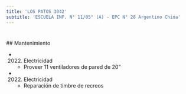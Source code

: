 ```yaml
---
title: 'LOS PATOS 3042'
subtitle: 'ESCUELA INF. N° 11/05° (A) - EPC N° 28 Argentino China'
---
```


#


 ## Mantenimiento

*  (2022) Electricidad 
    + Proveer 11 ventiladores de pared de 20"

*  (2022) Electricidad 
    + Reparación de timbre de recreos



